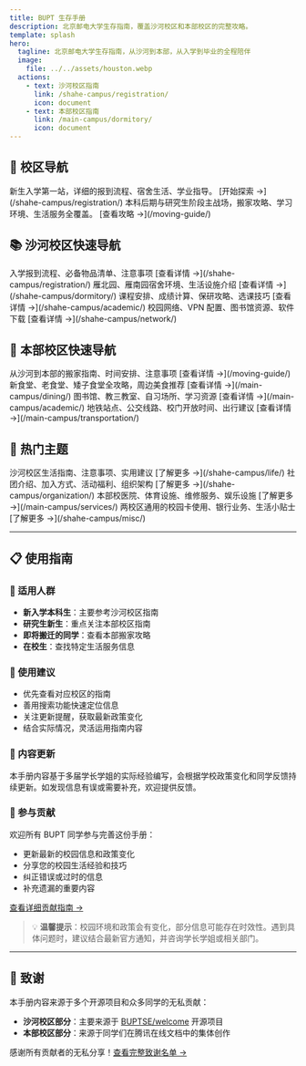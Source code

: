 ```yaml
---
title: BUPT 生存手册
description: 北京邮电大学生存指南，覆盖沙河校区和本部校区的完整攻略。
template: splash
hero:
  tagline: 北京邮电大学生存指南，从沙河到本部，从入学到毕业的全程陪伴
  image:
    file: ../../assets/houston.webp
  actions:
    - text: 沙河校区指南
      link: /shahe-campus/registration/
      icon: document
    - text: 本部校区指南
      link: /main-campus/dormitory/
      icon: document
---
```



## 🏫 校区导航

<CardGrid>
	<Card title="🌸 沙河校区" icon="starlight">
		新生入学第一站，详细的报到流程、宿舍生活、学业指导。
		[开始探索 →](/shahe-campus/registration/)
	</Card>
	<Card title="🏛️ 本部校区" icon="setting">
		本科后期与研究生阶段主战场，搬家攻略、学习环境、生活服务全覆盖。
		[查看攻略 →](/moving-guide/)
	</Card>
</CardGrid>

## 📚 沙河校区快速导航

<CardGrid>
	<Card title="🎒 新生报到" icon="rocket">
		入学报到流程、必备物品清单、注意事项
		[查看详情 →](/shahe-campus/registration/)
	</Card>
	<Card title="🏠 住宿生活" icon="laptop">
		雁北园、雁南园宿舍环境、生活设施介绍
		[查看详情 →](/shahe-campus/dormitory/)
	</Card>
	<Card title="📖 学业指导" icon="open-book">
		课程安排、成绩计算、保研攻略、选课技巧
		[查看详情 →](/shahe-campus/academic/)
	</Card>
	<Card title="🌐 网络资源" icon="external">
		校园网络、VPN 配置、图书馆资源、软件下载
		[查看详情 →](/shahe-campus/network/)
	</Card>
</CardGrid>

## 🏢 本部校区快速导航

<CardGrid>
	<Card title="📦 搬家攻略" icon="document">
		从沙河到本部的搬家指南、时间安排、注意事项
		[查看详情 →](/moving-guide/)
	</Card>
	<Card title="🍽️ 餐饮指南" icon="heart">
		新食堂、老食堂、矮子食堂全攻略，周边美食推荐
		[查看详情 →](/main-campus/dining/)
	</Card>
	<Card title="📚 学习环境" icon="open-book">
		图书馆、教三教室、自习场所、学习资源
		[查看详情 →](/main-campus/academic/)
	</Card>
	<Card title="🚇 交通出行" icon="right-arrow">
		地铁站点、公交线路、校门开放时间、出行建议
		[查看详情 →](/main-campus/transportation/)
	</Card>
</CardGrid>

## 🎯 热门主题

<CardGrid>
	<Card title="🏫 校园生活" icon="rocket">
		沙河校区生活指南、注意事项、实用建议
		[了解更多 →](/shahe-campus/life/)
	</Card>
	<Card title="🏛️ 学生组织" icon="comment">
		社团介绍、加入方式、活动福利、组织架构
		[了解更多 →](/shahe-campus/organization/)
	</Card>
	<Card title="🏥 生活服务" icon="approve-check-circle">
		本部校医院、体育设施、维修服务、娱乐设施
		[了解更多 →](/main-campus/services/)
	</Card>
	<Card title="💡 实用技巧" icon="star">
		两校区通用的校园卡使用、银行业务、生活小贴士
		[了解更多 →](/shahe-campus/misc/)
	</Card>
</CardGrid>

---

## 📋 使用指南

### 🎯 适用人群
- **新入学本科生**：主要参考沙河校区指南
- **研究生新生**：重点关注本部校区指南  
- **即将搬迁的同学**：查看本部搬家攻略
- **在校生**：查找特定生活服务信息

### 📖 使用建议
- 优先查看对应校区的指南
- 善用搜索功能快速定位信息
- 关注更新提醒，获取最新政策变化
- 结合实际情况，灵活运用指南内容

### 🔄 内容更新
本手册内容基于多届学长学姐的实际经验编写，会根据学校政策变化和同学反馈持续更新。如发现信息有误或需要补充，欢迎提供反馈。

### 🤝 参与贡献
欢迎所有 BUPT 同学参与完善这份手册：
- 更新最新的校园信息和政策变化
- 分享您的校园生活经验和技巧
- 纠正错误或过时的信息
- 补充遗漏的重要内容

[查看详细贡献指南 →](/contributing/)

> 💡 **温馨提示**：校园环境和政策会有变化，部分信息可能存在时效性。遇到具体问题时，建议结合最新官方通知，并咨询学长学姐或相关部门。

---

## 🙏 致谢

本手册内容来源于多个开源项目和众多同学的无私贡献：
- **沙河校区部分**：主要来源于 [BUPTSE/welcome](https://github.com/BUPTSE/welcome) 开源项目
- **本部校区部分**：来源于同学们在腾讯在线文档中的集体创作

感谢所有贡献者的无私分享！[查看完整致谢名单 →](/acknowledgments/)
